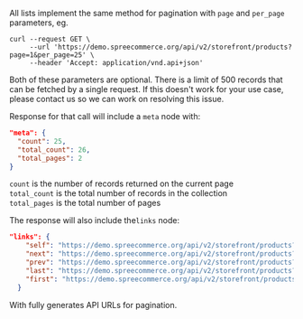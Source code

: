 All lists implement the same method for pagination with `page` and `per_page` parameters, eg.

```curl
curl --request GET \
     --url 'https://demo.spreecommerce.org/api/v2/storefront/products?page=1&per_page=25' \
     --header 'Accept: application/vnd.api+json'
```

Both of these parameters are optional. There is a limit of 500 records that can be fetched by a single request. If this doesn't work for your use case, please contact us so we can work on resolving this issue.

Response for that call will include a `meta` node with:

```json
"meta": {
  "count": 25,
  "total_count": 26,
  "total_pages": 2
}
```

`count` is the number of records returned on the current page  
`total_count` is the total number of records in the collection  
`total_pages` is the total number of pages

The response will also include the`links` node:

```json
"links": {
    "self": "https://demo.spreecommerce.org/api/v2/storefront/products?per_page=25",
    "next": "https://demo.spreecommerce.org/api/v2/storefront/products?page=2&per_page=25",
    "prev": "https://demo.spreecommerce.org/api/v2/storefront/products?page=1&per_page=25",
    "last": "https://demo.spreecommerce.org/api/v2/storefront/products?page=2&per_page=25",
    "first": "https://demo.spreecommerce.org/api/v2/storefront/products?page=1&per_page=25"
  }
```

With fully generates API URLs for pagination.